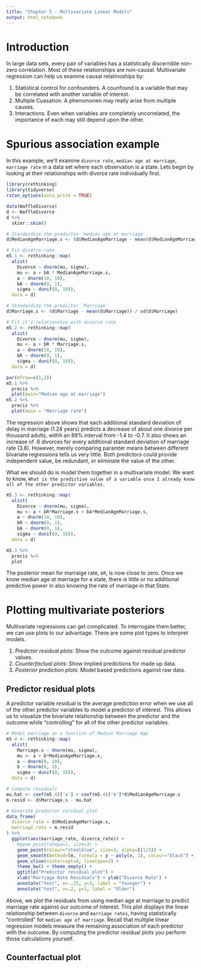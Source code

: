 ```yaml
---
title: "Chapter 5 - Multivariate Linear Models"
output: html_notebook
---
```


# Introduction

In large data sets, every pair of variables has a statistically discernible non-zero correlation. Most of these relationships are non-causal. Multivariate regression can help us examine causal relatinoships by:

1. Statistical control for confounders. A counfound is a variable that may be correlated with another variable of interest.
2. Multiple Cuasation. A phenomonen may really arise from multiple causes.
3. Interactions. Even when variables are completely uncorrelated, the importance of each may still depend upon the other.

# Spurious association example

In this example, we'll examine `divorce rate`, `median age at marriage`, `marriage rate` in a data set where each observation is a state. Lets begin by looking at their relationships with divorce rate individually first.
```r
library(rethinking)
library(tidyverse)
rstan_options(auto_write = TRUE)

data(WaffleDivorce)
d <- WaffleDivorce
d %>% 
  skimr::skim()
```



```r
# Standardize the predictor `median age at marriage`
d$MedianAgeMarriage.s <- (d$MedianAgeMarriage - mean(d$MedianAgeMarriage)) / sd(d$MedianAgeMarriage)

# Fit divorce rate 
m5.1 <- rethinking::map(
  alist(
    Divorce ~ dnorm(mu, sigma),
    mu <- a + bA * MedianAgeMarriage.s,
    a ~ dnorm(10, 10),
    bA ~ dnorm(0, 1),
    sigma ~ dunif(0, 10)), 
  data = d)

# Standardize the predictor `Marriage`
d$Marriage.s <- (d$Marriage - mean(d$Marriage)) / sd(d$Marriage)

# Fit it's relationship with divorce rate
m5.2 <- rethinking::map(
  alist(
    Divorce ~ dnorm(mu, sigma),
    mu <- a + bR * Marriage.s,
    a ~ dnorm(10, 10),
    bR ~ dnorm(0, 1),
    sigma ~ dunif(0, 10)),
  data = d)

par(mfrow=c(1,2)) 
m5.1 %>% 
  precis %>% 
  plot(main="Median age at marriage")
m5.2 %>% 
  precis %>% 
  plot(main = "Marriage rate")
```

The regression above shows that each additional standard deviation of delay in marriage (1.24 years) predicts a decrease of about one divorce per thousand adults, withh an 89% interval from -1.4 to -0.7. It also shows an increase of .6 divorces for every additional standard deviation of marriage rate (3.8). However, merely comparing paramter means between different bivariate regressions tells us very little. Both predictors could provide independent value, be redundant, or eliminate the value of the other. 

What we should do is model them together in a multivariate model. We want to know, `What is the predictive value of a variable once I already know all of the other predictor variables.`

```r
m5.3 <- rethinking::map(
  alist(
    Divorce ~ dnorm(mu, sigma),
    mu <- a + bR*Marriage.s + bA*MedianAgeMarriage.s,
    a ~ dnorm(10, 10),
    bR ~ dnorm(0, 1),
    bA ~ dnorm(0, 1),
    sigma ~ dunif(0, 10)),
  data = d)

m5.3 %>% 
  precis %>% 
  plot
```

The posterior mean for marraige rate, `bR`, is now close to zero. Once we know median age at marriage for a state, there is little or no additional predictive power in also knowing the rate of marriage in that State.

# Plotting multivariate posteriors

Multivariate regressions can get complicated. To interrogate them better, we can use plots to our advantage. There are some plot types to interpret models.

1. _Predictor residual plots_: Show the outcome against residual predictor values.
2. _Counterfactual plots_: Show implied predictions for made up data.
3. _Posterior prediction plots_: Model based predictions against raw data.

## Predictor residual plots

A predictor variable residual is the average prediction error when we use all of the other predictor variables to model a predictor of interest. This allows us to visualize the bivariate relationship between the predictor and the outcome while "controlling" for all of the other predictor variables.

```r
# Model marriage as a function of Median Marriage Age
m5.4 <- rethinking::map(
  alist(
    Marriage.s ~ dnorm(mu, sigma),
    mu <- a + b*MedianAgeMarriage.s,
    a ~ dnorm(0, 10),
    b ~ dnorm(0, 1),
    sigma ~ dunif(0, 10)),
  data = d)

# Compute residuals
mu.hat <- coef(m5.4)['a'] + coef(m5.4)['b']*d$MedianAgeMarriage.s
m.resid <- d$Marriage.s - mu.hat

# Generate predictor residual plot
data_frame(
  divorce_rate = d$MedianAgeMarriage.s,
  marriage_rate = m.resid
) %>% 
  ggplot(aes(marriage_rate, divorce_rate)) +
    #geom_point(shape=1, size=3) +
    geom_point(colour="steelblue", size=3, alpha=I(1/3)) +
    geom_smooth(method=lm, formula = y ~ poly(x, 1), colour="black") +
    geom_vline(xintercept=0, linetype=2) +
    theme_bw() + theme_empty() +
    ggtitle("Predictor residual plot") +
    xlab("Marriage Rate Residuals") + ylab("Divorce Rate") + 
    annotate("text", x=-.25, y=3, label = "Younger") +
    annotate("text", x=.2, y=3, label = "Older")

```

Above, we plot the residuals from using median age at marriage to predict marriage rate against our outcome of interest. This plot displays the linear relationship between `divorce` and `marriage rates`, having statistically "controlled" for `median age of marriage`. Recall that multiple linear regression models measure the remaining association of each predictor with the outcome. By computing the predictor residual plots you perform those calculations yourself. 

## Counterfactual plot


















